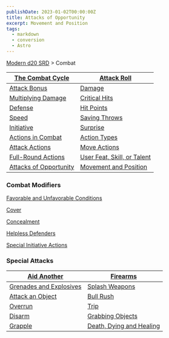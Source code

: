 ```yaml
---
publishDate: 2023-01-02T00:00:00Z
title: Attacks of Opportunity
excerpt: Movement and Position
tags:
  - markdown
  - conversion
  - Astro
---
```


[Modern d20 SRD](/#modernD20) > Combat

| [The Combat Cycle](modern-d20-srd-combat-combat-cycle) | [Attack Roll](modern-d20-srd-combat-attack-roll) |
|---|---|
| [Attack Bonus](modern-d20-srd-combat-attack-bonus) | [Damage](modern-d20-srd-combat-damage) |
| [Multiplying Damage](modern-d20-srd-combat-multiplying-damage) | [Critical Hits](modern-d20-srd-combat-critical-hits) |
| [Defense](modern-d20-srd-combat-defense) | [Hit Points](modern-d20-srd-combat-hit-points) |
| [Speed](modern-d20-srd-combat-speed) | [Saving Throws](modern-d20-srd-combat-saving-throws) |
| [Initiative](modern-d20-srd-combat-initiative) | [Surprise](modern-d20-srd-combat-surprise) |
| [Actions in Combat](modern-d20-srd-combat-actions-in-combat) | [Action Types](modern-d20-srd-combat-action-types) |
| [Attack Actions](modern-d20-srd-combat-attack-actions) | [Move Actions](modern-d20-srd-combat-move-actions) |
| [Full-Round Actions](modern-d20-srd-combat-full-round-actions) | [User Feat, Skill, or Talent](modern-d20-srd-combat-use-feat-skill-talent) |
| [Attacks of Opportunity](modern-d20-srd-combat-attacks-of-opportunity) | [Movement and Position](modern-d20-srd-combat-movement-and-position) |
### Combat Modifiers

[Favorable and Unfavorable Conditions](modern-d20-srd-combat-favorable-unfavorable-conditions)

[Cover](modern-d20-srd-combat-cover)

[Concealment](modern-d20-srd-combat-concealment)

[Helpless Defenders](modern-d20-srd-combat-helpless-defenders)

[Special Initiative Actions](modern-d20-srd-combat-special-initiative-actions)

### Special Attacks

| [Aid Another](modern-d20-srd-combat-aid-another) | [Firearms](modern-d20-srd-combat-firearms) |
|---|---|
| [Grenades and Explosives](modern-d20-srd-combat-grenades-explosives) | [Splash Weapons](modern-d20-srd-combat-splash-weapons) |
| [Attack an Object](modern-d20-srd-combat-attack-an-object) | [Bull Rush](modern-d20-srd-combat-bull-rush) |
| [Overrun](modern-d20-srd-combat-overrun) | [Trip](modern-d20-srd-combat-trip) |
| [Disarm](modern-d20-srd-combat-disarm) | [Grabbing Objects](modern-d20-srd-combat-grabbing-objects) |
| [Grapple](modern-d20-srd-combat-grapple) | [Death, Dying and Healing](modern-d20-srd-combat-death-dying-healing) |
